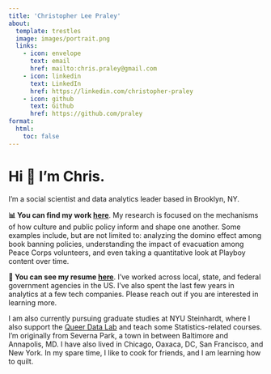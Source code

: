 ```yaml
---
title: 'Christopher Lee Praley'
about:
  template: trestles
  image: images/portrait.png
  links:
    - icon: envelope
      text: email
      href: mailto:chris.praley@gmail.com
    - icon: linkedin
      text: LinkedIn
      href: https://linkedin.com/christopher-praley
    - icon: github
      text: Github
      href: https://github.com/praley
format:
  html:
    toc: false
---
```


# Hi 👋 I'm Chris.

I'm a social scientist and data analytics leader based in Brooklyn, NY.

**📊 You can find my work [here](praley.github.io/projects)**. My research is focused on the mechanisms of how culture and public policy inform and shape one another. Some examples include, but are not limited to: analyzing the domino effect among book banning policies, understanding the impact of evacuation among Peace Corps volunteers, and even taking a quantitative look at Playboy content over time.

**💼 You can see my resume [here](praley.github.io/resume)**. I've worked across local, state, and federal government agencies in the US. I've also spent the last few years in analytics at a few tech companies. Please reach out if you are interested in learning more.

I am also currently pursuing graduate studies at NYU Steinhardt, where I also support the [Queer Data Lab](https://wp.nyu.edu/queer_data_lab/) and teach some Statistics-related courses. I'm originally from Severna Park, a town in between Baltimore and Annapolis, MD. I have also lived in Chicago, Oaxaca, DC, San Francisco, and New York. In my spare time, I like to cook for friends, and I am learning how to quilt.
